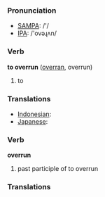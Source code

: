 === Pronunciation ===
*[[w:SAMPA|SAMPA]]: /'/
*[[w:IPA|IPA]]: /'ovəɻʌn/

=== Verb ===

'''to overrun''' ([[overran]], overrun)

# to 

=== Translations ===
*[[Indonesian]]: [[]]
*[[Japanese]]: [[]]

=== Verb ===

'''overrun'''

# past participle of to overrun

=== Translations ===